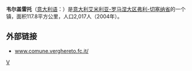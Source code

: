 '''韦尔盖雷托'''（[[意大利语|意大利语]]：'''{{lang|it|Verghereto}}'''）是[[意大利|意大利]][[艾米利亚-罗马涅大区|艾米利亚-罗马涅大区]][[弗利-切塞纳省|弗利-切塞纳省]]的一个镇，面积117.8平方公里，人口2,017人（2004年）。

== 外部链接 ==
* [http://www.comune.verghereto.fc.it/ www.comune.verghereto.fc.it/]

{{Province of Forli-Cesena}}

{{弗利-切塞納省市鎮}}

{{Authority control}}
[[Category:弗利-切塞納省市鎮|V]]


{{Italy-geo-stub}}
